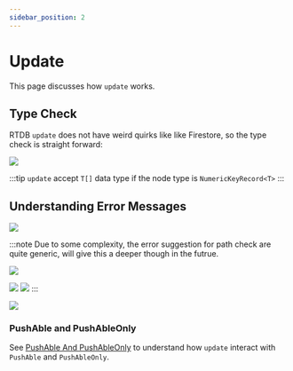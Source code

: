 ```yaml
---
sidebar_position: 2
---
```


# Update

This page discusses how `update` works.


## Type Check

RTDB `update` does not have weird quirks like like Firestore, so the type check is straight forward:

<Image
	src="https://github.com/tylim88/FirelordJSDoc/blob/main/static/firesage/update1.png?raw=true"
	text="update type checks"
/>

:::tip
`update` accept `T[]` data type if the node type is `NumericKeyRecord<T>`
:::

## Understanding Error Messages

<Image
	src="https://github.com/tylim88/FirelordJSDoc/blob/main/static/firesage/update2.png?raw=true"
	text="number of values does not match"
/>

:::note
Due to some complexity, the error suggestion for path check are quite generic, will give this a deeper though in the futrue.

<Image
	src="https://github.com/tylim88/FirelordJSDoc/blob/main/static/firesage/update3.png?raw=true"
	text="incorrect path"
/>

<Image
	src="https://github.com/tylim88/FirelordJSDoc/blob/main/static/firesage/update4.png?raw=true"
	text="expect non-numeric key"
/>
<Image
	src="https://github.com/tylim88/FirelordJSDoc/blob/main/static/firesage/update5.png?raw=true"
	text="expect numeric key"
/>
:::

<Image
	src="https://github.com/tylim88/FirelordJSDoc/blob/main/static/firesage/update6.png?raw=true"
	text="child path cannot be child path of another child path"
/>

### PushAble and PushAbleOnly

See [PushAble And PushAbleOnly](/guides/pushable) to understand how `update` interact with `PushAble` and `PushAbleOnly`.
